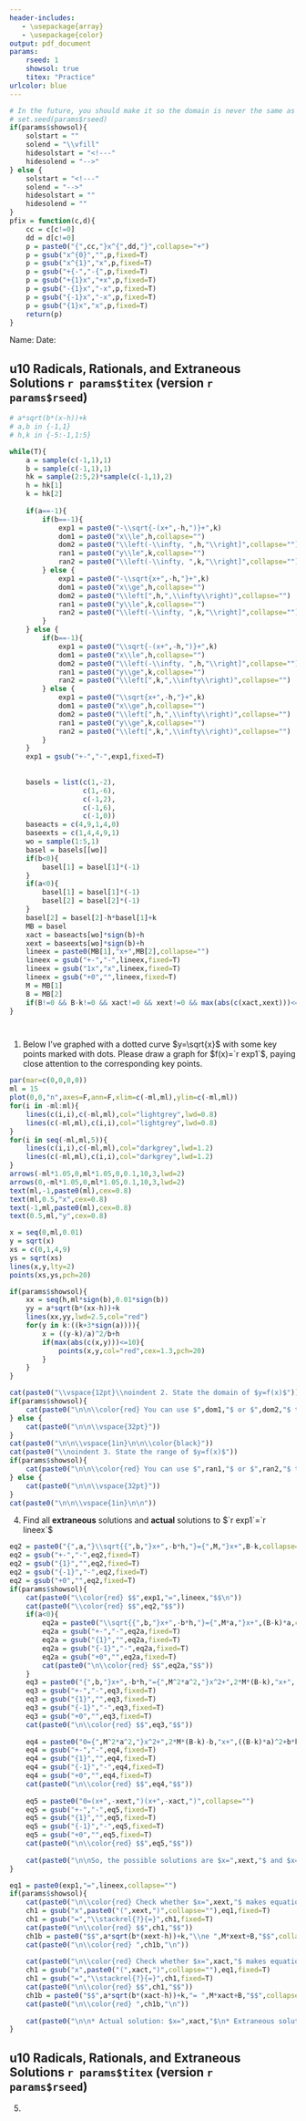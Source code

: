 ```yaml
---
header-includes:
   - \usepackage{array}
   - \usepackage{color}
output: pdf_document
params:
    rseed: 1
    showsol: true
    titex: "Practice"
urlcolor: blue
---
```



```r
# In the future, you should make it so the domain is never the same as the range!
# set.seed(params$rseed)
if(params$showsol){
    solstart = ""
    solend = "\\vfill"
    hidesolstart = "<!---"
    hidesolend = "-->"
} else {
    solstart = "<!---"
    solend = "-->"
    hidesolstart = ""
    hidesolend = ""
}
pfix = function(c,d){
    cc = c[c!=0]
    dd = d[c!=0]
    p = paste0("{",cc,"}x^{",dd,"}",collapse="+")
    p = gsub("x^{0}","",p,fixed=T)
    p = gsub("x^{1}","x",p,fixed=T)
    p = gsub("+{-","-{",p,fixed=T)
    p = gsub("+{1}x","+x",p,fixed=T)
    p = gsub("-{1}x","-x",p,fixed=T)
    p = gsub("{-1}x","-x",p,fixed=T)
    p = gsub("{1}x","x",p,fixed=T)
    return(p)
}
```

Name: \hspace{4in} Date: \hfill \vspace{3pt} \hrule

## u10 Radicals, Rationals, and Extraneous Solutions  `r params$titex` (version `r params$rseed`)


```r
# a*sqrt(b*(x-h))+k
# a,b in {-1,1}
# h,k in {-5:-1,1:5}

while(T){
    a = sample(c(-1,1),1)
    b = sample(c(-1,1),1)
    hk = sample(2:5,2)*sample(c(-1,1),2)
    h = hk[1]
    k = hk[2]
    
    if(a==-1){
        if(b==-1){
            exp1 = paste0("-\\sqrt{-(x+",-h,")}+",k)
            dom1 = paste0("x\\le",h,collapse="")
            dom2 = paste0("\\left(-\\infty, ",h,"\\right]",collapse="")
            ran1 = paste0("y\\le",k,collapse="")
            ran2 = paste0("\\left(-\\infty, ",k,"\\right]",collapse="")
        } else {
            exp1 = paste0("-\\sqrt{x+",-h,"}+",k)
            dom1 = paste0("x\\ge",h,collapse="")
            dom2 = paste0("\\left[",h,",\\infty\\right)",collapse="")
            ran1 = paste0("y\\le",k,collapse="")
            ran2 = paste0("\\left(-\\infty, ",k,"\\right]",collapse="")
        }
    } else {
        if(b==-1){
            exp1 = paste0("\\sqrt{-(x+",-h,")}+",k)
            dom1 = paste0("x\\le",h,collapse="")
            dom2 = paste0("\\left(-\\infty, ",h,"\\right]",collapse="")
            ran1 = paste0("y\\ge",k,collapse="")
            ran2 = paste0("\\left[",k,",\\infty\\right)",collapse="")
        } else {
            exp1 = paste0("\\sqrt{x+",-h,"}+",k)
            dom1 = paste0("x\\ge",h,collapse="")
            dom2 = paste0("\\left[",h,",\\infty\\right)",collapse="")
            ran1 = paste0("y\\ge",k,collapse="")
            ran2 = paste0("\\left[",k,",\\infty\\right)",collapse="")
        }
    }
    exp1 = gsub("+-","-",exp1,fixed=T)
    
    
    basels = list(c(1,-2),
                  c(1,-6),
                  c(-1,2),
                  c(-1,6),
                  c(-1,0))
    baseacts = c(4,9,1,4,0)
    baseexts = c(1,4,4,9,1)
    wo = sample(1:5,1)
    basel = basels[[wo]]
    if(b<0){
        basel[1] = basel[1]*(-1)
    }
    if(a<0){
        basel[1] = basel[1]*(-1)
        basel[2] = basel[2]*(-1)
    }
    basel[2] = basel[2]-h*basel[1]+k
    MB = basel
    xact = baseacts[wo]*sign(b)+h
    xext = baseexts[wo]*sign(b)+h
    lineex = paste0(MB[1],"x+",MB[2],collapse="")
    lineex = gsub("+-","-",lineex,fixed=T)
    lineex = gsub("1x","x",lineex,fixed=T)
    lineex = gsub("+0","",lineex,fixed=T)
    M = MB[1]
    B = MB[2]
    if(B!=0 && B-k!=0 && xact!=0 && xext!=0 && max(abs(c(xact,xext)))<=11){break}
}




```


1. Below I've graphed with a dotted curve $y=\sqrt{x}$ with some key points marked with dots. Please draw a graph for $f(x)=`r exp1`$, paying close attention to the corresponding key points.

```{=latex}
\begin{minipage}[t]{0.65\textwidth} \vspace{0pt}
```
```r
par(mar=c(0,0,0,0))
ml = 15
plot(0,0,"n",axes=F,ann=F,xlim=c(-ml,ml),ylim=c(-ml,ml))
for(i in -ml:ml){
    lines(c(i,i),c(-ml,ml),col="lightgrey",lwd=0.8)
    lines(c(-ml,ml),c(i,i),col="lightgrey",lwd=0.8)
}
for(i in seq(-ml,ml,5)){
    lines(c(i,i),c(-ml,ml),col="darkgrey",lwd=1.2)
    lines(c(-ml,ml),c(i,i),col="darkgrey",lwd=1.2)
}
arrows(-ml*1.05,0,ml*1.05,0,0.1,10,3,lwd=2)
arrows(0,-ml*1.05,0,ml*1.05,0.1,10,3,lwd=2)
text(ml,-1,paste0(ml),cex=0.8)
text(ml,0.5,"x",cex=0.8)
text(-1,ml,paste0(ml),cex=0.8)
text(0.5,ml,"y",cex=0.8)

x = seq(0,ml,0.01)
y = sqrt(x)
xs = c(0,1,4,9)
ys = sqrt(xs)
lines(x,y,lty=2)
points(xs,ys,pch=20)

if(params$showsol){
    xx = seq(h,ml*sign(b),0.01*sign(b))
    yy = a*sqrt(b*(xx-h))+k
    lines(xx,yy,lwd=2.5,col="red")
    for(y in k:((k+3*sign(a)))){
        x = ((y-k)/a)^2/b+h
        if(max(abs(c(x,y)))<=10){
            points(x,y,col="red",cex=1.3,pch=20)
        }
    }
}
```
```{=latex}
\end{minipage} \begin{minipage}[t]{0.35\textwidth} \vspace{0pt}
```
```r
cat(paste0("\\vspace{12pt}\\noindent 2. State the domain of $y=f(x)$"))
if(params$showsol){
    cat(paste0("\n\n\\color{red} You can use $",dom1,"$ or $",dom2,"$ to state the domain."))
} else {
    cat(paste0("\n\n\\vspace{32pt}"))
}
cat(paste0("\n\n\\vspace{1in}\n\n\\color{black}"))
cat(paste0("\\noindent 3. State the range of $y=f(x)$"))
if(params$showsol){
    cat(paste0("\n\n\\color{red} You can use $",ran1,"$ or $",ran2,"$ to state the range."))
} else {
    cat(paste0("\n\n\\vspace{32pt}"))
}
cat(paste0("\n\n\\vspace{1in}\n\n"))
```
```{=latex}
\end{minipage}
```


4. Find all **extraneous** solutions and **actual** solutions to $`r exp1`=`r lineex`$

```{=latex}
\begin{minipage}[t]{0.5\textwidth} \vspace{0pt}
```
```r
eq2 = paste0("{",a,"}\\sqrt{{",b,"}x+",-b*h,"}={",M,"}x+",B-k,collapse="")
eq2 = gsub("+-","-",eq2,fixed=T)
eq2 = gsub("{1}","",eq2,fixed=T)
eq2 = gsub("{-1}","-",eq2,fixed=T)
eq2 = gsub("+0","",eq2,fixed=T)
if(params$showsol){
    cat(paste0("\\color{red} $$",exp1,"=",lineex,"$$\n"))
    cat(paste0("\\color{red} $$",eq2,"$$"))
    if(a<0){
        eq2a = paste0("\\sqrt{{",b,"}x+",-b*h,"}={",M*a,"}x+",(B-k)*a,collapse="")
        eq2a = gsub("+-","-",eq2a,fixed=T)
        eq2a = gsub("{1}","",eq2a,fixed=T)
        eq2a = gsub("{-1}","-",eq2a,fixed=T)
        eq2a = gsub("+0","",eq2a,fixed=T)
        cat(paste0("\n\\color{red} $$",eq2a,"$$"))
    }
    eq3 = paste0("{",b,"}x+",-b*h,"={",M^2*a^2,"}x^2+",2*M*(B-k),"x+",((B-k)*a)^2,collapse="")
    eq3 = gsub("+-","-",eq3,fixed=T)
    eq3 = gsub("{1}","",eq3,fixed=T)
    eq3 = gsub("{-1}","-",eq3,fixed=T)
    eq3 = gsub("+0","",eq3,fixed=T)
    cat(paste0("\n\\color{red} $$",eq3,"$$"))
    
    eq4 = paste0("0={",M^2*a^2,"}x^2+",2*M*(B-k)-b,"x+",((B-k)*a)^2+b*h,collapse="")
    eq4 = gsub("+-","-",eq4,fixed=T)
    eq4 = gsub("{1}","",eq4,fixed=T)
    eq4 = gsub("{-1}","-",eq4,fixed=T)
    eq4 = gsub("+0","",eq4,fixed=T)
    cat(paste0("\n\\color{red} $$",eq4,"$$"))
    
    eq5 = paste0("0=(x+",-xext,")(x+",-xact,")",collapse="")
    eq5 = gsub("+-","-",eq5,fixed=T)
    eq5 = gsub("{1}","",eq5,fixed=T)
    eq5 = gsub("{-1}","-",eq5,fixed=T)
    eq5 = gsub("+0","",eq5,fixed=T)
    cat(paste0("\n\\color{red} $$",eq5,"$$"))
    
    cat(paste0("\n\nSo, the possible solutions are $x=",xext,"$ and $x=",xact,"$.\n\nPlug each possible solution into the original equation to check."))
}


```
```{=latex}
\end{minipage} \begin{minipage}[t]{0.05\textwidth} \vspace{0pt}

\vspace{2pt}
\phantom{"hi"}

\end{minipage} \begin{minipage}[t]{0.45\textwidth} \vspace{0pt}
```

```r
eq1 = paste0(exp1,"=",lineex,collapse="")
if(params$showsol){
    cat(paste0("\n\\color{red} Check whether $x=",xext,"$ makes equation true.\n\n"))
    ch1 = gsub("x",paste0("(",xext,")",collapse=""),eq1,fixed=T)
    ch1 = gsub("=","\\stackrel{?}{=}",ch1,fixed=T)
    cat(paste0("\n\\color{red} $$",ch1,"$$"))
    ch1b = paste0("$$",a*sqrt(b*(xext-h))+k,"\\ne ",M*xext+B,"$$",collapse="")
    cat(paste0("\n\\color{red} ",ch1b,"\n"))
    
    cat(paste0("\n\\color{red} Check whether $x=",xact,"$ makes equation true.\n\n"))
    ch1 = gsub("x",paste0("(",xact,")",collapse=""),eq1,fixed=T)
    ch1 = gsub("=","\\stackrel{?}{=}",ch1,fixed=T)
    cat(paste0("\n\\color{red} $$",ch1,"$$"))
    ch1b = paste0("$$",a*sqrt(b*(xact-h))+k,"= ",M*xact+B,"$$",collapse="")
    cat(paste0("\n\\color{red} ",ch1b,"\n"))
    
    cat(paste0("\n\n* Actual solution: $x=",xact,"$\n* Extraneous solution: $x=",xext,"$\n\nI should say that there is also a graphical approach possible for this problem. If you use it, please explain. "))
}


```
```{=latex}
\end{minipage}
```

\newpage

## u10 Radicals, Rationals, and Extraneous Solutions  `r params$titex` (version `r params$rseed`)

5. 






